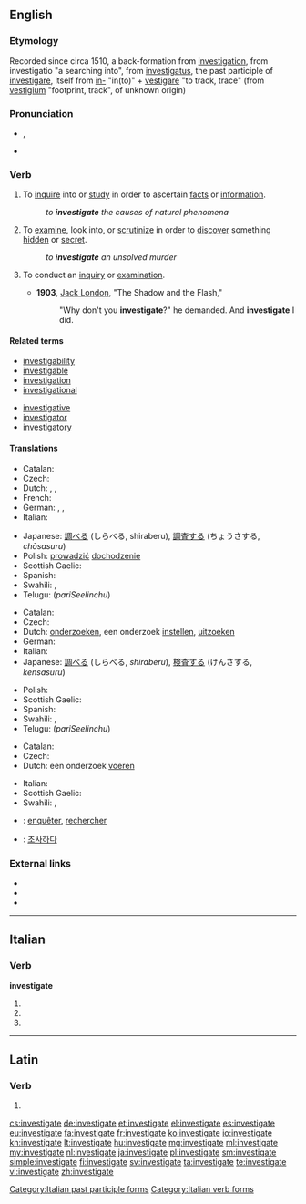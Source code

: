 ==English==

===Etymology===
Recorded since circa 1510, a back-formation from [[investigation]], from {{etyl|la|en}} investigatio "a searching into", from [[investigatus]], the past participle of [[investigare]], itself from [[in-]] "in(to)" + [[vestigare]] "to track, trace" (from [[vestigium]] "footprint, track", of unknown origin)

===Pronunciation===
* {{IPA|/ɪnˈves.tɪ.ɡeɪt/}}, {{X-SAMPA|/In"vEs.tI.gEIt/}}
* {{audio|En-us-investigate.ogg|Audio (US)}}

===Verb===
{{en-verb|investigat|ing}}

# {{context|transitive|lang=en}} To [[inquire]] into or [[study]] in order to ascertain [[fact]]s or [[information]].
#: ''to '''investigate''' the causes of natural phenomena''
# {{context|transitive|lang=en}} To [[examine]], look into, or [[scrutinize]] in order to [[discover]] something [[hidden]] or [[secret]].
#: ''to '''investigate''' an unsolved murder''
# {{context|intransitive|lang=en}} To conduct an [[inquiry]] or [[examination]].
#* '''1903''', [[w:Jack London|Jack London]], "The Shadow and the Flash,"
#*: "Why don't you '''investigate'''?" he demanded. And '''investigate''' I did.

====Related terms====
{{rel-top|Terms related to "investigate"}}
* [[investigability]]
* [[investigable]]
* [[investigation]]
* [[investigational]]
{{rel-mid}}
* [[investigative]]
* [[investigator]]
* [[investigatory]]
{{rel-bottom}}

====Translations====
{{trans-top|to inquire into, study}}
* Catalan: {{t+|ca|investigar}}
* Czech: {{t-|cs|zkoumat}}
* Dutch: {{t+|nl|onderzoeken}}, {{t+|nl|bekijken}}, {{t+|nl|bestuderen}}
* French: {{t+|fr|étudier}}
* German: {{t+|de|untersuchen}}, {{t+|de|erforschen}}, {{t+|de|recherchieren}}
* Italian: {{t+|it|investigare}}
{{trans-mid}}
* Japanese: [[調べる]] (しらべる, shiraberu), [[調査する]] (ちょうさする, ''chōsasuru'')
* Polish: [[prowadzić]] [[dochodzenie]]
* Scottish Gaelic: {{t-|gd|rannsaich}}
* Spanish: {{t+|es|investigar}}
* Swahili: {{t+|sw|ukale}},  {{t+|sw|chunguza}}
* Telugu: {{t+|te|పరిశీలించు}} (''pariSeelinchu'')
{{trans-bottom}}

{{trans-top|to examine}}
* Catalan: {{t+|ca|investigar}}
* Czech: {{t-|cs|pátrat}}
* Dutch: [[onderzoeken]], een onderzoek [[instellen]], [[uitzoeken]]
* German: {{t+|de|untersuchen}}
* Italian: {{t+|it|investigare}}
* Japanese: [[調べる]] (しらべる, ''shiraberu''), [[検査する]] (けんさする, ''kensasuru'')
{{trans-mid}}
* Polish: {{t+|pl|badać}}
* Scottish Gaelic: {{t-|gd|rannsaich}}
* Spanish: {{t+|es|examinar}}
* Swahili: {{t+|sw|ukale}},  {{t+|sw|chunguza}}
* Telugu: {{t+|te|పరిశీలించు}} (''pariSeelinchu'')
{{trans-bottom}}

{{trans-top|to conduct an inquiry or examination}}
* Catalan: {{t+|ca|investigar}}
* Czech: {{t+|cs|vyšetřovat}}
* Dutch: een onderzoek [[voeren]]
{{trans-mid}}
* Italian: {{t+|it|investigare}}
* Scottish Gaelic: {{t-|gd|rannsaich}}
* Swahili: {{t+|sw|ukale}},  {{t+|sw|chunguza}}
{{trans-bottom}}

{{checktrans-top}}
* {{ttbc|fr}}: [[enquêter]], [[rechercher]]
{{trans-mid}}
* {{ttbc|ko}}: [[조사하다]]
{{trans-bottom}}

===External links===
* {{R:Webster 1913}}
* {{R:Century 1911}}
* {{R:OneLook}}

----

==Italian==

===Verb===
'''investigate'''

# {{conjugation of|investigare||2|p|pres|ind|lang=it}}
# {{conjugation of|investigare||2|p|imp|lang=it}}
# {{feminine plural of|investigato|lang=it}}

[[Category:Italian past participle forms]]
[[Category:Italian verb forms]]

----

==Latin==

===Verb===
{{la-verb-form|investīgāte}}

# {{conjugation of|investīgō||2|p|pres|act|imp|lang=la}}

[[cs:investigate]]
[[de:investigate]]
[[et:investigate]]
[[el:investigate]]
[[es:investigate]]
[[eu:investigate]]
[[fa:investigate]]
[[fr:investigate]]
[[ko:investigate]]
[[io:investigate]]
[[kn:investigate]]
[[lt:investigate]]
[[hu:investigate]]
[[mg:investigate]]
[[ml:investigate]]
[[my:investigate]]
[[nl:investigate]]
[[ja:investigate]]
[[pl:investigate]]
[[sm:investigate]]
[[simple:investigate]]
[[fi:investigate]]
[[sv:investigate]]
[[ta:investigate]]
[[te:investigate]]
[[vi:investigate]]
[[zh:investigate]]